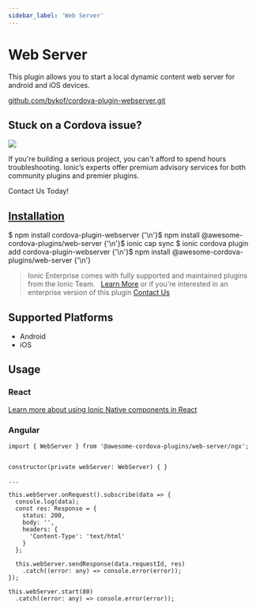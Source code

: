```yaml
---
sidebar_label: 'Web Server'
---
```



# Web Server

This plugin allows you to start a local dynamic content web server for android and iOS devices.

<p>
  <a href="https://github.com/bykof/cordova-plugin-webserver.git" target="_blank" rel="noopener" className="git-link">github.com/bykof/cordova-plugin-webserver.git</a>
</p>

<h2>Stuck on a Cordova issue?</h2>
<DocsCard
  className="cordova-ee-card"
  header="Don't waste precious time on plugin issues."
  href="https://ionicframework.com/sales?product_of_interest=Ionic%20Native"
>
  <div>
    <img src="/docs/icons/native-cordova-bot.png" className="cordova-ee-img" />
    <p>If you're building a serious project, you can't afford to spend hours troubleshooting. Ionic’s experts offer premium advisory services for both community plugins and premier plugins.</p>
    <DocsButton className="native-ee-detail">Contact Us Today!</DocsButton>
  </div>
</DocsCard>

<h2 id="installation">
  <a href="#installation">Installation</a>
</h2>
<Tabs
  groupId="runtime"
  defaultValue="Capacitor"
  values={[
    { value: 'Capacitor', label: 'Capacitor' },
    { value: 'Cordova', label: 'Cordova' },
    { value: 'Enterprise', label: 'Enterprise' },
  ]}
>
  <TabItem value="Capacitor">
    <CodeBlock className="language-shell">
      $ npm install cordova-plugin-webserver {'\n'}$ npm install @awesome-cordova-plugins/web-server {'\n'}$ ionic cap
      sync
    </CodeBlock>
  </TabItem>
  <TabItem value="Cordova">
    <CodeBlock className="language-shell">
      $ ionic cordova plugin add cordova-plugin-webserver {'\n'}$ npm install @awesome-cordova-plugins/web-server {'\n'}
    </CodeBlock>
  </TabItem>
  <TabItem value="Enterprise">
    <blockquote>
      Ionic Enterprise comes with fully supported and maintained plugins from the Ionic Team. &nbsp;
      <a className="btn" href="https://ionic.io/docs/premier-plugins">Learn More</a> or if you're interested in an enterprise version of this plugin <a className="btn" href="https://ionicframework.com/sales?product_of_interest=Ionic%20Enterprise%20Engine">Contact Us</a>
    </blockquote>
  </TabItem>
</Tabs>

## Supported Platforms

- Android
- iOS

## Usage

### React

[Learn more about using Ionic Native components in React](../native-community.mdx#react)

### Angular

```tsx
import { WebServer } from '@awesome-cordova-plugins/web-server/ngx';


constructor(private webServer: WebServer) { }

...

this.webServer.onRequest().subscribe(data => {
  console.log(data);
  const res: Response = {
    status: 200,
    body: '',
    headers: {
      'Content-Type': 'text/html'
    }
  };

  this.webServer.sendResponse(data.requestId, res)
    .catch((error: any) => console.error(error));
});

this.webServer.start(80)
  .catch((error: any) => console.error(error));

```
